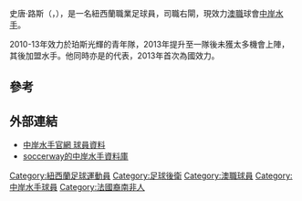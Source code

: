 {{Infobox football biography
| name        = Storm Roux
| image       = File:Storm Roux.jpg
| caption           =Roux playing for [[New_Zealand國家足球隊|New Zealand]] against [[Mexico國家足球隊|Mexico]] in 2013
| fullname    = Storm James Roux<ref>{{Cite news |title=List of Players — 2013 FIFA U-20 World Cup |url=http://www.fifadata.com/document/FWYC/2013/pdf/FWYC_2013_SquadLists.pdf |work=[[FIFA|Fédération Internationale de Football Association]] |accessdate=22 June 2013 |archive-date=2016-02-22 |archive-url=https://web.archive.org/web/20160222071505/http://www.fifadata.com/document/fwyc/2013/pdf/fwyc_2013_squadlists.pdf |dead-url=no }}</ref>
| birth_date  = {{birth date and age|1993|1|13|df=yes}}
| birth_place = [[南非|南非]][[開普敦|開普敦]]
| height      = {{convert|1.78|m|abbr=on}}
| position    = [[後衛_(足球)|右閘]]
| currentclub = [[中岸水手|中岸水手]]
| clubnumber  = 15
| youthyears1 = 2007–2010 | youthclubs1 = [[Sorrento足球會|Sorrento]]
| youthyears2 = 2009–2012 | youthclubs2 = [[Western_澳洲n_National_Training_Centre|WA NTC]]
| youthyears3 = 2010–2013 | youthclubs3 = [[珀斯光輝|珀斯光輝]]
| years1 = 2013      | caps1 = 1  | goals1 = 0 | clubs1 = [[珀斯光輝|珀斯光輝]]
| years2 = 2013–2018 | caps2 = 105 | goals2 = 2 | clubs2 = [[中岸水手|中岸水手]]
| years3 = 2018–2021 | caps3 = 72 | goals3 = 4 | clubs3 = [[墨爾本勝利|墨爾本勝利]]
| years4 = 2021–     | caps4 = 5 | goals4 = 0 | clubs4 = [[中岸水手|中岸水手]]
| nationalyears1= 2013      | nationalcaps1= 8 | nationalgoals1= 0 | nationalteam1= [[New_Zealand_national_under-20_football_team|New Zealand U-20]]
| nationalyears2= 2013–     | nationalcaps2= 10 | nationalgoals2= 0 | nationalteam2= [[新西蘭國家足球隊|新西蘭]]
| club-update = 18 December 2021
| ntupdate    = 14 November 2019
}}

史唐·路斯（{{lang-en|Storm Roux}}，{{bd|1993年|2月13日}}），是一名紐西蘭職業足球員，司職右閘，現效力[[澳職|澳職]]球會[[中岸水手|中岸水手]]。

2010-13年效力於珀斯光輝的青年隊，2013年提升至一隊後未獲太多機會上陣，其後加盟水手。他同時亦是{{nft|紐西蘭}}的代表，2013年首次為國效力。

==參考==
{{reflist}}

==外部連結==
*[http://www.ccmariners.com.au/team/a_league 中岸水手官網 球員資料]{{Wayback|url=http://www.ccmariners.com.au/team/a_league |date=20150325111232 }}
*[http://uk.soccerway.com/teams/australia/central-coast-mariners-fc/4317/ soccerway的中岸水手資料庫]{{Wayback|url=http://uk.soccerway.com/teams/australia/central-coast-mariners-fc/4317/ |date=20150313191456 }}

{{fbr-stub}}

{{2017年洲際國家盃新西蘭參賽名單}}

{{DEFAULTSORT: Roux, Storm}}
[[Category:紐西蘭足球運動員|Category:紐西蘭足球運動員]]
[[Category:足球後衛|Category:足球後衛]]
[[Category:澳職球員|Category:澳職球員]]
[[Category:中岸水手球員|Category:中岸水手球員]]
[[Category:法國裔南非人|Category:法國裔南非人]]